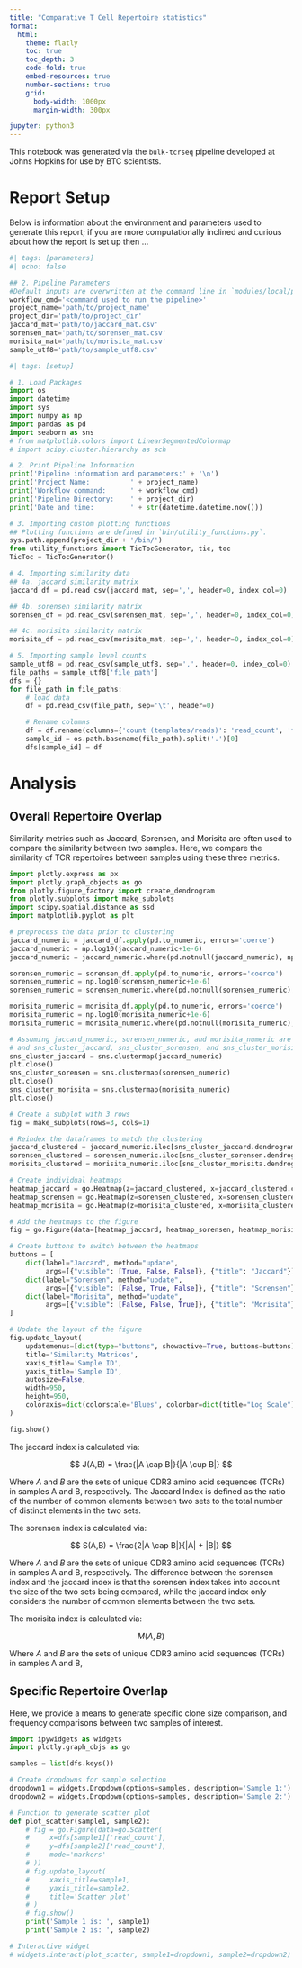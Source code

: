 ```yaml
---
title: "Comparative T Cell Repertoire statistics"
format:
  html: 
    theme: flatly
    toc: true
    toc_depth: 3
    code-fold: true
    embed-resources: true
    number-sections: true
    grid:
      body-width: 1000px
      margin-width: 300px

jupyter: python3
---
```


This notebook was generated via the `bulk-tcrseq` pipeline developed at Johns Hopkins for use by BTC scientists. 

# Report Setup

Below is information about the environment and parameters used to generate this report; if you are more computationally inclined and curious about how the report is set up then ...

```python
#| tags: [parameters]
#| echo: false

## 2. Pipeline Parameters
#Default inputs are overwritten at the command line in `modules/local/plot_sample.nf`
workflow_cmd='<command used to run the pipeline>'
project_name='path/to/project_name'
project_dir='path/to/project_dir'
jaccard_mat='path/to/jaccard_mat.csv'
sorensen_mat='path/to/sorensen_mat.csv'
morisita_mat='path/to/morisita_mat.csv'
sample_utf8='path/to/sample_utf8.csv'
```

```python
#| tags: [setup]

# 1. Load Packages
import os
import datetime
import sys
import numpy as np
import pandas as pd
import seaborn as sns
# from matplotlib.colors import LinearSegmentedColormap
# import scipy.cluster.hierarchy as sch

# 2. Print Pipeline Information
print('Pipeline information and parameters:' + '\n')
print('Project Name:          ' + project_name)
print('Workflow command:      ' + workflow_cmd)
print('Pipeline Directory:    ' + project_dir)
print('Date and time:         ' + str(datetime.datetime.now()))

# 3. Importing custom plotting functions
## Plotting functions are defined in `bin/utility_functions.py`.
sys.path.append(project_dir + '/bin/')
from utility_functions import TicTocGenerator, tic, toc
TicToc = TicTocGenerator()

# 4. Importing similarity data
## 4a. jaccard similarity matrix
jaccard_df = pd.read_csv(jaccard_mat, sep=',', header=0, index_col=0)

## 4b. sorensen similarity matrix
sorensen_df = pd.read_csv(sorensen_mat, sep=',', header=0, index_col=0)

## 4c. morisita similarity matrix
morisita_df = pd.read_csv(morisita_mat, sep=',', header=0, index_col=0)

# 5. Importing sample level counts
sample_utf8 = pd.read_csv(sample_utf8, sep=',', header=0, index_col=0)
file_paths = sample_utf8['file_path']
dfs = {}
for file_path in file_paths:
    # load data
    df = pd.read_csv(file_path, sep='\t', header=0)

    # Rename columns
    df = df.rename(columns={'count (templates/reads)': 'read_count', 'frequencyCount (%)': 'frequency'})
    sample_id = os.path.basename(file_path).split('.')[0]
    dfs[sample_id] = df
```

# Analysis

## Overall Repertoire Overlap

Similarity metrics such as Jaccard, Sorensen, and Morisita are often used to compare the similarity between two samples. Here, we compare the similarity of TCR repertoires between samples using these three metrics.

```python
import plotly.express as px
import plotly.graph_objects as go
from plotly.figure_factory import create_dendrogram
from plotly.subplots import make_subplots
import scipy.spatial.distance as ssd
import matplotlib.pyplot as plt

# preprocess the data prior to clustering
jaccard_numeric = jaccard_df.apply(pd.to_numeric, errors='coerce')
jaccard_numeric = np.log10(jaccard_numeric+1e-6)
jaccard_numeric = jaccard_numeric.where(pd.notnull(jaccard_numeric), np.nan)

sorensen_numeric = sorensen_df.apply(pd.to_numeric, errors='coerce')
sorensen_numeric = np.log10(sorensen_numeric+1e-6)
sorensen_numeric = sorensen_numeric.where(pd.notnull(sorensen_numeric), np.nan)

morisita_numeric = morisita_df.apply(pd.to_numeric, errors='coerce')
morisita_numeric = np.log10(morisita_numeric+1e-6)
morisita_numeric = morisita_numeric.where(pd.notnull(morisita_numeric), np.nan)

# Assuming jaccard_numeric, sorensen_numeric, and morisita_numeric are your DataFrames
# and sns_cluster_jaccard, sns_cluster_sorensen, and sns_cluster_morisita are the corresponding clustermaps
sns_cluster_jaccard = sns.clustermap(jaccard_numeric)
plt.close()
sns_cluster_sorensen = sns.clustermap(sorensen_numeric)
plt.close()
sns_cluster_morisita = sns.clustermap(morisita_numeric)
plt.close()

# Create a subplot with 3 rows
fig = make_subplots(rows=3, cols=1)

# Reindex the dataframes to match the clustering
jaccard_clustered = jaccard_numeric.iloc[sns_cluster_jaccard.dendrogram_row.reordered_ind, sns_cluster_jaccard.dendrogram_col.reordered_ind]
sorensen_clustered = sorensen_numeric.iloc[sns_cluster_sorensen.dendrogram_row.reordered_ind, sns_cluster_sorensen.dendrogram_col.reordered_ind]
morisita_clustered = morisita_numeric.iloc[sns_cluster_morisita.dendrogram_row.reordered_ind, sns_cluster_morisita.dendrogram_col.reordered_ind]

# Create individual heatmaps
heatmap_jaccard = go.Heatmap(z=jaccard_clustered, x=jaccard_clustered.columns, y=jaccard_clustered.index, coloraxis="coloraxis", visible=False)
heatmap_sorensen = go.Heatmap(z=sorensen_clustered, x=sorensen_clustered.columns, y=sorensen_clustered.index, coloraxis="coloraxis", visible=False)
heatmap_morisita = go.Heatmap(z=morisita_clustered, x=morisita_clustered.columns, y=morisita_clustered.index, coloraxis="coloraxis", visible=True)

# Add the heatmaps to the figure
fig = go.Figure(data=[heatmap_jaccard, heatmap_sorensen, heatmap_morisita])

# Create buttons to switch between the heatmaps
buttons = [
    dict(label="Jaccard", method="update", 
         args=[{"visible": [True, False, False]}, {"title": "Jaccard"}]),
    dict(label="Sorensen", method="update", 
         args=[{"visible": [False, True, False]}, {"title": "Sorensen"}]),
    dict(label="Morisita", method="update", 
         args=[{"visible": [False, False, True]}, {"title": "Morisita"}])
]

# Update the layout of the figure
fig.update_layout(
    updatemenus=[dict(type="buttons", showactive=True, buttons=buttons)],
    title='Similarity Matrices',
    xaxis_title='Sample ID',
    yaxis_title='Sample ID',
    autosize=False,
    width=950,
    height=950,
    coloraxis=dict(colorscale='Blues', colorbar=dict(title="Log Scale"))
)

fig.show()
```

The jaccard index is calculated via:

$$
J(A,B) = \frac{|A \cap B|}{|A \cup B|}
$$

Where $A$ and $B$ are the sets of unique CDR3 amino acid sequences (TCRs) in samples A and B, respectively. The Jaccard Index is defined as the ratio of the number of common elements between two sets to the total number of distinct elements in the two sets.

The sorensen index is calculated via:

$$
S(A,B) = \frac{2|A \cap B|}{|A| + |B|}
$$

Where $A$ and $B$ are the sets of unique CDR3 amino acid sequences (TCRs) in samples A and B, respectively. The difference between the sorensen index and the jaccard index is that the sorensen index takes into account the size of the two sets being compared, while the jaccard index only considers the number of common elements between the two sets.

The morisita index is calculated via:

$$
M(A,B)
$$

Where $A$ and $B$ are the sets of unique CDR3 amino acid sequences (TCRs) in samples A and B, 

## Specific Repertoire Overlap

Here, we provide a means to generate specific clone size comparison, and frequency comparisons between two samples of interest.

```python
import ipywidgets as widgets
import plotly.graph_objs as go

samples = list(dfs.keys())

# Create dropdowns for sample selection
dropdown1 = widgets.Dropdown(options=samples, description='Sample 1:')
dropdown2 = widgets.Dropdown(options=samples, description='Sample 2:')

# Function to generate scatter plot
def plot_scatter(sample1, sample2):
    # fig = go.Figure(data=go.Scatter(
    #     x=dfs[sample1]['read_count'],
    #     y=dfs[sample2]['read_count'],
    #     mode='markers'
    # ))
    # fig.update_layout(
    #     xaxis_title=sample1,
    #     yaxis_title=sample2,
    #     title='Scatter plot'
    # )
    # fig.show()
    print('Sample 1 is: ', sample1)
    print('Sample 2 is: ', sample2)

# Interactive widget
# widgets.interact(plot_scatter, sample1=dropdown1, sample2=dropdown2)
```